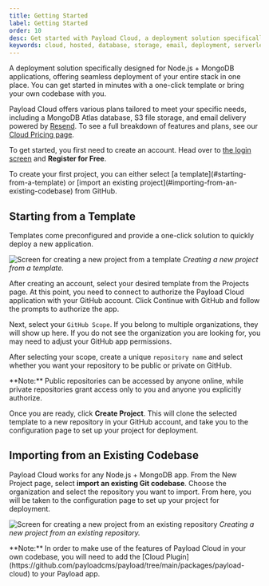 ```yaml
---
title: Getting Started
label: Getting Started
order: 10
desc: Get started with Payload Cloud, a deployment solution specifically designed for Node + MongoDB applications.
keywords: cloud, hosted, database, storage, email, deployment, serverless, node, mongodb, s3, aws, cloudflare, atlas, resend, payload, cms
---
```


A deployment solution specifically designed for Node.js + MongoDB applications, offering seamless deployment of your entire stack in one place. You can get started in minutes with a one-click template or bring your own codebase with you.

Payload Cloud offers various plans tailored to meet your specific needs, including a MongoDB Atlas database, S3 file storage, and email delivery powered by [Resend](https://resend.com). To see a full breakdown of features and plans, see our [Cloud Pricing page](https://payloadcms.com/cloud-pricing).

To get started, you first need to create an account. Head over to [the login screen](https://payloadcms.com/login) and **Register for Free**.

<Banner type="success">
  To create your first project, you can either select [a
  template](#starting-from-a-template) or [import an existing
  project](#importing-from-an-existing-codebase) from GitHub.
</Banner>

## Starting from a Template

Templates come preconfigured and provide a one-click solution to quickly deploy a new application.

![Screen for creating a new project from a template](https://payloadcms.com/images/docs/cloud/create-from-template.jpg)
_Creating a new project from a template._

After creating an account, select your desired template from the Projects page. At this point, you need to connect to authorize the Payload Cloud application with your GitHub account. Click Continue with GitHub and follow the prompts to authorize the app.

Next, select your `GitHub Scope`. If you belong to multiple organizations, they will show up here. If you do not see the organization you are looking for, you may need to adjust your GitHub app permissions.

After selecting your scope, create a unique `repository name` and select whether you want your repository to be public or private on GitHub.

<Banner type="warning">
  **Note:** Public repositories can be accessed by anyone online,
  while private repositories grant access only to you and anyone you
  explicitly authorize.
</Banner>

Once you are ready, click **Create Project**. This will clone the selected template to a new repository in your GitHub account, and take you to the configuration page to set up your project for deployment.

## Importing from an Existing Codebase

Payload Cloud works for any Node.js + MongoDB app. From the New Project page, select **import an existing Git codebase**. Choose the organization and select the repository you want to import. From here, you will be taken to the configuration page to set up your project for deployment.

![Screen for creating a new project from an existing repository](https://payloadcms.com/images/docs/cloud/create-from-existing.jpg)
_Creating a new project from an existing repository._

<Banner type="warning">
  **Note:** In order to make use of the features of Payload Cloud in
  your own codebase, you will need to add the [Cloud
  Plugin](https://github.com/payloadcms/payload/tree/main/packages/payload-cloud)
  to your Payload app.
</Banner>

